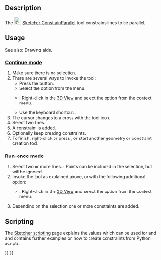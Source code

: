 <languages/>
<translate>

<!--T:12-->
{{Docnav
|[[Sketcher_ConstrainVertical|Vertical]]
|[[Sketcher_ConstrainPerpendicular|Perpendicular]]
|[[Sketcher_Workbench|Sketcher]]
|IconL=Sketcher_ConstrainVertical.svg
|IconR=Sketcher_ConstrainPerpendicular.svg
|IconC=Workbench_Sketcher.svg
}}

<!--T:10-->
{{GuiCommand
|Name=Sketcher ConstrainParallel
|MenuLocation=Sketch → Constraints → parallel
|Workbenches=[[Sketcher_Workbench|Sketcher]]
|Shortcut={{KEY|P}}
|SeeAlso=
}}

==Description== <!--T:16--> 

<!--T:2-->
The [[Image:Sketcher_ConstrainParallel.svg|24px]] [[Sketcher_ConstrainParallel|Sketcher ConstrainParallel]] tool constrains lines to be parallel.

==Usage== <!--T:20-->

<!--T:22-->
See also: [[Sketcher_Workbench#Drawing_aids|Drawing aids]].

===[[Sketcher_Workbench#Continue_modes|Continue mode]]=== <!--T:23-->

<!--T:21-->
# Make sure there is no selection.
# There are several ways to invoke the tool:
#* Press the {{Button|[[Image:Sketcher_ConstrainParallel.svg|16px]] [[Sketcher_ConstrainParallel|Constrain parallel]]}} button.
#* Select the {{MenuCommand|Sketch → Constraints → [[Image:Sketcher_ConstrainParallel.svg|16px]] Constrain parallel}} option from the menu.
#* {{Version|1.0}}: Right-click in the [[3D_View|3D View]] and select the {{MenuCommand|Constrain → [[Image:Sketcher_ConstrainParallel.svg|16px]] Constrain parallel}} option from the context menu.
#* Use the keyboard shortcut: {{KEY|P}}.
# The cursor changes to a cross with the tool icon.
# Select two lines.
# A constraint is added.
# Optionally keep creating constraints.
# To finish, right-click or press {{KEY|Esc}}, or start another geometry or constraint creation tool.

===Run-once mode=== <!--T:24-->

<!--T:25-->
# Select two or more lines. {{Version|1.0}}: Points can be included in the selection, but will be ignored.
# Invoke the tool as explained above, or with the following additional option:
#* {{Version|1.0}}: Right-click in the [[3D_View|3D View]] and select the {{MenuCommand|[[Image:Sketcher_ConstrainParallel.svg|16px]] Constrain parallel}} option from the context menu.
# Depending on the selection one or more constraints are added.

== Scripting == <!--T:18-->

</translate>
{{Code|code=Sketch.addConstraint(Sketcher.Constraint('Parallel', Line1, Line2))}}
<translate>

<!--T:19-->
The [[Sketcher_scripting|Sketcher scripting]] page explains the values which can be used for {{incode|Line1}} and {{incode|Line2}} and  contains further examples on how to create constraints from Python scripts.


<!--T:13-->
{{Docnav
|[[Sketcher_ConstrainVertical|Vertical]]
|[[Sketcher_ConstrainPerpendicular|Perpendicular]]
|[[Sketcher_Workbench|Sketcher]]
|IconL=Sketcher_ConstrainVertical.svg
|IconR=Sketcher_ConstrainPerpendicular.svg
|IconC=Workbench_Sketcher.svg
}}

</translate>
{{Sketcher_Tools_navi{{#translation:}}}}
{{Userdocnavi{{#translation:}}}}